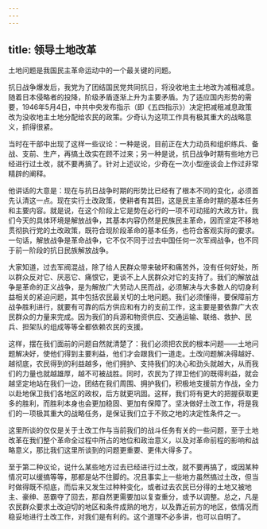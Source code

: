 ```yaml
---
---
---
```

title: 领导土地改革
---





土地问题是我国民主革命运动中的一个最关键的问题。

抗日战争爆发后，我党为了团结国民党共同抗日，将没收地主土地改为减租减息。随着日本侵略者的投降，阶级矛盾逐渐上升为主要矛盾。为了适应国内形势的需要，1946年5月4日，中共中央发布指示（即《五四指示》）决定把减租减息政策改为没收地主土地分配给农民的政策。少奇认为这项工作具有极其重大的战略意义，抓得很紧。

当时在干部中出现了这样一些议论：一种是说，目前正在大力动员和组织练兵、备战、支前、生产，再搞土改实在顾不过来；另一种是说，抗日战争时期有些地方已经进行过土改，就不要再搞了。针对上述议论，少奇在一次小型座谈会上作过非常精辟的阐释。

他讲话的大意是：现在与抗日战争时期的形势比已经有了根本不同的变化，必须首先认清这一点。现在实行土改政策，使耕者有其田，这是民主革命时期的基本任务和主要内容。就是说，在这个阶段上它是势在必行的一项不可动摇的大政方针。我们今天的具体环境是解放战争，其基本内容仍然是民族民主革命，因而坚定不移地贯彻执行党的土改政策，既符合现阶段革命的基本任务，也符合客观实际的要求。一句话，解放战争是革命战争，它不仅不同于过去中国任何一次军阀战争，也不同于前一阶段的抗日民族解放战争。

大家知道，过去军阀混战，除了给人民群众带来破坏和痛苦外，没有任何好处，所以群众反对它、厌恶它、痛恨它，更谈不上人民群众对它的支持了。我们的解放战争是革命的正义战争，是为解放广大劳动人民而战，必须解决与大多数人的切身利益相关的紧迫问题，其中包括农民最关切的土地问题。我们必须懂得，要保障前方战争胜利进行，就要有可靠的后方供应和有力的支前工作，这主要是要依靠广大农民群众的力量来完成。因为我们的兵源和物资供应、交通运输、联络、救护、民兵、担架队的组成等等全都依赖农民的支援。

这样，摆在我们面前的问题自然就清楚了：我们必须把农民的根本问题——土地问题解决好，使他们得到主要利益，他们才会跟我们一道走。土改问题解决得越好、越彻底，农民得到的利益越多，他们拥护、支持我们的决心和劲头就越大，从而我们的力量也就越雄厚，越不可被战胜。同时，农民为了捍卫他们的既得利益，就会越坚定地站在我们一边，团结在我们周围、拥护我们，积极地支援前方作战，全力以赴地保卫我们各地区的政权，后方就更巩固。这样，我们将有更大的把握获取更多的胜利，而胜利本身也会更加稳固、更加有保障了。坚决做好土改工作，将是我们的一项极其重大的战略任务，是保证我们立于不败之地的决定性条件之一。

这里所谈的仅仅是关于土改工作与当前我们的战斗任务有关的一些问题，至于土地改革在我们整个革命全过程中所占的地位和政治意义，以及对革命前程的影响和战略意义，那比我们这里所谈到的问题更重要、更伟大得多了。

至于第二种议论，说什么某些地方过去已经进行过土改，就不要再搞了，或因某种情况可以缓搞等等，那都是站不住脚的。况且事实上一些地方虽然搞过土改，但当时做得既不彻底，而后来又发生过种种变化，或者过去农民已分得的土地又被地主、豪绅、恶霸夺了回去，那自然更需要加以复查重分，或予以调整。总之，凡是农民群众要求土改迫切的地区和条件成熟的地方，以及靠近前方的地区，依情况而稳妥地进行土改工作，对我们是有利的。这个道理不必多讲，也可以自明了。
